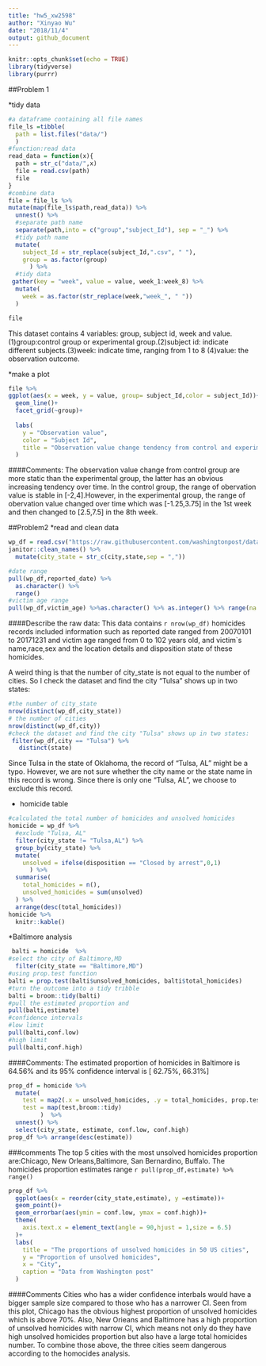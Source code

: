 ```yaml
---
title: "hw5_xw2598"
author: "Xinyao Wu"
date: "2018/11/4"
output: github_document
---
```

```r
knitr::opts_chunk$set(echo = TRUE)
library(tidyverse)
library(purrr)
```

##Problem 1

*tidy data
```r
#a dataframe containing all file names
file_ls =tibble(
  path = list.files("data/")
  )
#function:read data
read_data = function(x){
  path = str_c("data/",x)
  file = read.csv(path)
  file
}
#combine data
file = file_ls %>% 
mutate(map(file_ls$path,read_data)) %>% 
  unnest() %>% 
  #separate path name 
  separate(path,into = c("group","subject_Id"), sep = "_") %>% 
  #tidy path name
  mutate(
    subject_Id = str_replace(subject_Id,".csv", " "),
    group = as.factor(group)
      ) %>% 
  #tidy data
 gather(key = "week", value = value, week_1:week_8) %>% 
  mutate(
    week = as.factor(str_replace(week,"week_", " "))
  ) 

file 
```
This dataset contains 4 variables: group, subject id, week and value. (1)group:control group or experimental group.(2)subject id: indicate different subjects.(3)week: indicate time, ranging from 1 to 8 (4)value: the observation outcome.


*make a plot
```r
file %>% 
ggplot(aes(x = week, y = value, group= subject_Id,color = subject_Id))+
  geom_line()+
  facet_grid(~group)+
 
  labs(
    y = "Observation value",
    color = "Subject Id",
    title = "Observation value change tendency from control and experimental subjects "
  )

```

####Comments:
The observation value change from control group are more static than the experimental group, the latter has an obvious increasing tendency over time. In the control group, the range of obervation value is stable in [-2,4].However, in the experimental group, the range of obervation value changed over time which was [-1.25,3.75] in the 1st week and then changed to [2.5,7.5] in the 8th week.  

##Problem2
*read and clean data
```r
wp_df = read.csv("https://raw.githubusercontent.com/washingtonpost/data-homicides/master/homicide-data.csv") %>% 
janitor::clean_names() %>% 
  mutate(city_state = str_c(city,state,sep = ","))

#date range 
pull(wp_df,reported_date) %>%
  as.character() %>% 
  range()
#victim age range
pull(wp_df,victim_age) %>%as.character() %>% as.integer() %>% range(na.rm =TRUE)
```
####Describe the raw data:
This data contains `r nrow(wp_df)` homicides records included information such as reported date ranged from 20070101 to 20171231 and victim age ranged from 0 to 102 years old, and victim`s name,race,sex and the location details and disposition state of these homicides.

A weird thing is that the number of city_state  is not equal to the number of cities. So I check the dataset and find the city "Tulsa" shows up in two states:
```r
#the number of city_state 
nrow(distinct(wp_df,city_state))
# the number of cities
nrow(distinct(wp_df,city))
#check the dataset and find the city "Tulsa" shows up in two states:
 filter(wp_df,city == "Tulsa") %>% 
   distinct(state)
```
Since Tulsa in the state of Oklahoma, the record of "Tulsa, AL" might be a typo. However, we are not sure whether the city name or the state name in this record is wrong. Since there is only one "Tulsa, AL", we choose to exclude this record.

* homicide table
```r
#calculated the total number of homicides and unsolved homicides
homicide = wp_df %>% 
  #exclude "Tulsa, AL"
  filter(city_state != "Tulsa,AL") %>%
  group_by(city_state) %>% 
  mutate(
    unsolved = ifelse(disposition == "Closed by arrest",0,1)
      ) %>% 
  summarise(
    total_homicides = n(),
    unsolved_homicides = sum(unsolved)
  ) %>% 
  arrange(desc(total_homicides))
homicide %>% 
  knitr::kable()
```

*Baltimore analysis
```r
 balti = homicide  %>% 
#select the city of Baltimore,MD
  filter(city_state == "Baltimore,MD") 
#using prop.test function 
balti = prop.test(balti$unsolved_homicides, balti$total_homicides) 
#turn the outcome into a tidy tribble
balti = broom::tidy(balti)  
#pull the estimated proportion and
pull(balti,estimate)
#confidence intervals
#low limit
pull(balti,conf.low)
#high limit
pull(balti,conf.high)
```

####Comments:
The estimated proportion of homicides in Baltimore is 64.56% and its 95% confidence interval is [ 62.75%, 66.31%]

```r
prop_df = homicide %>% 
  mutate(
    test = map2(.x = unsolved_homicides, .y = total_homicides, prop.test),
    test = map(test,broom::tidy)
         )  %>% 
  unnest() %>% 
  select(city_state, estimate, conf.low, conf.high) 
prop_df %>% arrange(desc(estimate))
```

###comments
The top 5 cities with the most unsolved homicides proportion are:Chicago, New Orleans,Baltimore, San Bernardino, Buffalo. The homicides proportion estimates range `r pull(prop_df,estimate) %>% range()`

```r
prop_df %>% 
  ggplot(aes(x = reorder(city_state,estimate), y =estimate))+
  geom_point()+
  geom_errorbar(aes(ymin = conf.low, ymax = conf.high))+
  theme(
    axis.text.x = element_text(angle = 90,hjust = 1,size = 6.5)
  )+
  labs(
    title = "The proportions of unsolved homicides in 50 US cities",
    y = "Proportion of unsolved homicides",
    x = "City",
    caption = "Data from Washington post"
  )
```

####Comments
Cities who has a wider confidence interbals would have a bigger sample size compared to those who has a narrower CI. Seen from this plot, Chicago has the obvious highest proportion of unsolved homicides which is above 70%. Also, New Orieans and Baltimore has a high proportion of unsolved homicides with narrow CI, which means not only do they have high unsolved homicides proportion but also have a large total homicides number. To combine those above, the three cities seem dangerous according to the homocides analysis.



























